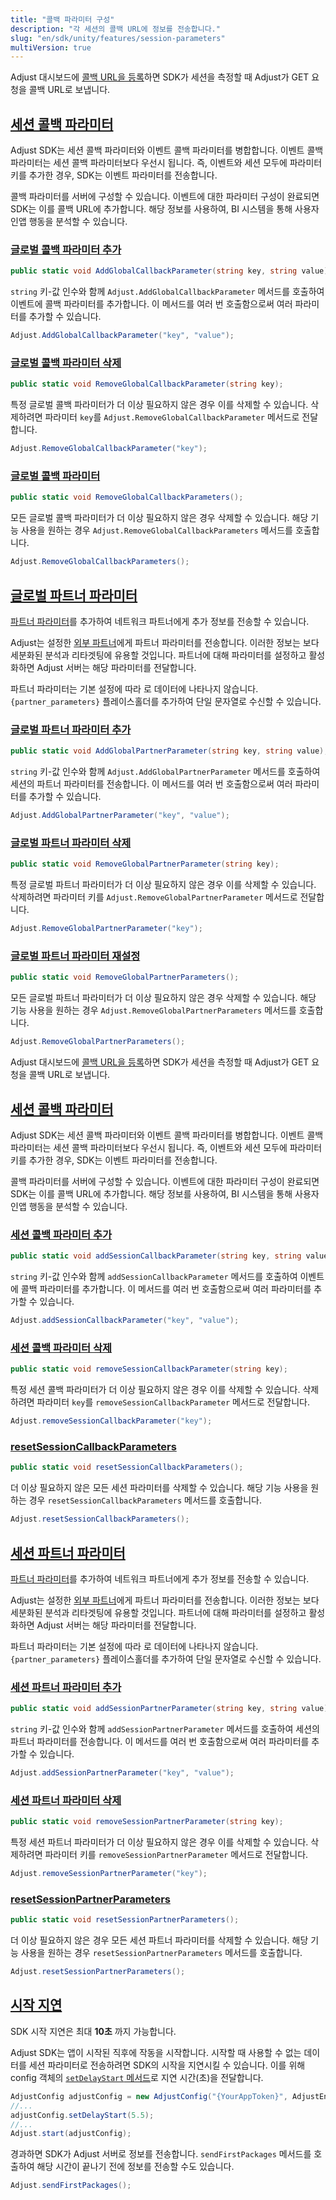 ```yaml
---
title: "콜백 파라미터 구성"
description: "각 세션의 콜백 URL에 정보를 전송합니다."
slug: "en/sdk/unity/features/session-parameters"
multiVersion: true
---
```

<sdkversion version="v5"> 

Adjust 대시보드에 [콜백 URL을 등록](https://help.adjust.com/en/article/recommended-placeholders-callbacks)하면 SDK가 세션을 측정할 때 Adjust가 GET 요청을 콜백 URL로 보냅니다.

[세션 콜백 파라미터](session-callback-parameters)
-----------------------------------------

<callout type="note"> 

Adjust SDK는 세션 콜백 파라미터와 이벤트 콜백 파라미터를 병합합니다. 이벤트 콜백 파라미터는 세션 콜백 파라미터보다 우선시 됩니다.  즉, 이벤트와 세션 모두에 파라미터 키를 추가한 경우, SDK는 이벤트 파라미터를 전송합니다.
</Callout> 

콜백 파라미터를 서버에 구성할 수 있습니다. 이벤트에 대한 파라미터 구성이 완료되면 SDK는 이를 콜백 URL에 추가합니다. 해당 정보를 사용하여, BI 시스템을 통해 사용자 인앱 행동을 분석할 수 있습니다.

### [글로벌 콜백 파라미터 추가](add-global-callback-parameters)

<codeblock title="메서드 서명"> 

```cs
public static void AddGlobalCallbackParameter(string key, string value);
```

</CodeBlock> 

`string` 키\-값 인수와 함께 `Adjust.AddGlobalCallbackParameter` 메서드를 호출하여 이벤트에 콜백 파라미터를 추가합니다. 이 메서드를 여러 번 호출함으로써 여러 파라미터를 추가할 수 있습니다.

```cs
Adjust.AddGlobalCallbackParameter("key", "value");
```

### [글로벌 콜백 파라미터 삭제](remove-global-callback-parameters)

<codeblock title="메서드 서명"> 

```cs
public static void RemoveGlobalCallbackParameter(string key);
```

</CodeBlock> 

특정 글로벌 콜백 파라미터가 더 이상 필요하지 않은 경우 이를 삭제할 수 있습니다. 삭제하려면 파라미터 `key`를 `Adjust.RemoveGlobalCallbackParameter` 메서드로 전달합니다.

```cs
Adjust.RemoveGlobalCallbackParameter("key");
```

### [글로벌 콜백 파라미터](reset-global-callback-parameters)

<codeblock title="메서드 서명"> 

```cs
public static void RemoveGlobalCallbackParameters();
```

</CodeBlock> 

모든 글로벌 콜백 파라미터가 더 이상 필요하지 않은 경우 삭제할 수 있습니다. 해당 기능 사용을 원하는 경우 `Adjust.RemoveGlobalCallbackParameters` 메서드를 호출합니다.

```cs
Adjust.RemoveGlobalCallbackParameters();
```

[글로벌 파트너 파라미터](global-partner-parameters)
-----------------------------------------

[파트너 파라미터](https://help.adjust.com/en/article/data-sharing-ad-network#map-parameters)를 추가하여 네트워크 파트너에게 추가 정보를 전송할 수 있습니다.

Adjust는 설정한 [외부 파트너](https://help.adjust.com/en/article/integrated-partners)에게 파트너 파라미터를 전송합니다. 이러한 정보는 보다 세분화된 분석과 리타겟팅에 유용할 것입니다. 파트너에 대해 파라미터를 설정하고 활성화하면 Adjust 서버는 해당 파라미터를 전달합니다.
<callout type="note"> 

파트너 파라미터는 기본 설정에 따라 로 데이터에 나타나지 않습니다. `{partner_parameters}` 플레이스홀더를 추가하여 단일 문자열로 수신할 수 있습니다.
</Callout> 

### [글로벌 파트너 파라미터 추가](add-global-partner-parameters)

<codeblock title="메서드 서명"> 

```cs
public static void AddGlobalPartnerParameter(string key, string value);
```

</CodeBlock> 

`string` 키\-값 인수와 함께 `Adjust.AddGlobalPartnerParameter` 메서드를 호출하여 세션의 파트너 파라미터를 전송합니다. 이 메서드를 여러 번 호출함으로써 여러 파라미터를 추가할 수 있습니다.

```cs
Adjust.AddGlobalPartnerParameter("key", "value");
```

### [글로벌 파트너 파라미터 삭제](remove-global-partner-parameters)

<codeblock title="메서드 서명"> 

```cs
public static void RemoveGlobalPartnerParameter(string key);
```

</CodeBlock> 

특정 글로벌 파트너 파라미터가 더 이상 필요하지 않은 경우 이를 삭제할 수 있습니다. 삭제하려면 파라미터 키를 `Adjust.RemoveGlobalPartnerParameter` 메서드로 전달합니다.

```cs
Adjust.RemoveGlobalPartnerParameter("key");
```

### [글로벌 파트너 파라미터 재설정](reset-global-partner-parameters)

<codeblock title="메서드 서명"> 

```cs
public static void RemoveGlobalPartnerParameters();
```

</CodeBlock> 

모든 글로벌 파트너 파라미터가 더 이상 필요하지 않은 경우 삭제할 수 있습니다. 해당 기능 사용을 원하는 경우 `Adjust.RemoveGlobalPartnerParameters` 메서드를 호출합니다.

```cs
Adjust.RemoveGlobalPartnerParameters();
```

</SdkVersion> <sdkversion version="v4"> 

Adjust 대시보드에 [콜백 URL을 등록](https://help.adjust.com/en/article/recommended-placeholders-callbacks)하면 SDK가 세션을 측정할 때 Adjust가 GET 요청을 콜백 URL로 보냅니다.

[세션 콜백 파라미터](session-callback-parameters)
-----------------------------------------

<callout type="note"> 

Adjust SDK는 세션 콜백 파라미터와 이벤트 콜백 파라미터를 병합합니다. 이벤트 콜백 파라미터는 세션 콜백 파라미터보다 우선시 됩니다.  즉, 이벤트와 세션 모두에 파라미터 키를 추가한 경우, SDK는 이벤트 파라미터를 전송합니다.
</Callout> 

콜백 파라미터를 서버에 구성할 수 있습니다. 이벤트에 대한 파라미터 구성이 완료되면 SDK는 이를 콜백 URL에 추가합니다. 해당 정보를 사용하여, BI 시스템을 통해 사용자 인앱 행동을 분석할 수 있습니다.

### [세션 콜백 파라미터 추가](add-session-callback-parameters)

<codeblock title="메서드 서명"> 

```cs
public static void addSessionCallbackParameter(string key, string value);
```

</CodeBlock> 

`string` 키\-값 인수와 함께 `addSessionCallbackParameter` 메서드를 호출하여 이벤트에 콜백 파라미터를 추가합니다. 이 메서드를 여러 번 호출함으로써 여러 파라미터를 추가할 수 있습니다.

```cs
Adjust.addSessionCallbackParameter("key", "value");
```

### [세션 콜백 파라미터 삭제](remove-session-callback-parameters)

<codeblock title="메서드 서명"> 

```cs
public static void removeSessionCallbackParameter(string key);
```

</CodeBlock> 

특정 세션 콜백 파라미터가 더 이상 필요하지 않은 경우 이를 삭제할 수 있습니다. 삭제하려면 파라미터 `key`를 `removeSessionCallbackParameter` 메서드로 전달합니다.

```cs
Adjust.removeSessionCallbackParameter("key");
```

### [resetSessionCallbackParameters](reset-session-callback-parameters)

<codeblock title="메서드 서명"> 

```cs
public static void resetSessionCallbackParameters();
```

</CodeBlock> 

더 이상 필요하지 않은 모든 세션 파라미터를 삭제할 수 있습니다. 해당 기능 사용을 원하는 경우 `resetSessionCallbackParameters` 메서드를 호출합니다.

```cs
Adjust.resetSessionCallbackParameters();
```

[세션 파트너 파라미터](session-partner-parameters)
-----------------------------------------

[파트너 파라미터](https://help.adjust.com/en/article/data-sharing-ad-network#map-parameters)를 추가하여 네트워크 파트너에게 추가 정보를 전송할 수 있습니다.

Adjust는 설정한 [외부 파트너](https://help.adjust.com/en/article/integrated-partners)에게 파트너 파라미터를 전송합니다. 이러한 정보는 보다 세분화된 분석과 리타겟팅에 유용할 것입니다. 파트너에 대해 파라미터를 설정하고 활성화하면 Adjust 서버는 해당 파라미터를 전달합니다.
<callout type="note"> 

파트너 파라미터는 기본 설정에 따라 로 데이터에 나타나지 않습니다. `{partner_parameters}` 플레이스홀더를 추가하여 단일 문자열로 수신할 수 있습니다.
</Callout> 

### [세션 파트너 파라미터 추가](add-session-partner-parameters)

<codeblock title="메서드 서명"> 

```cs
public static void addSessionPartnerParameter(string key, string value);
```

</CodeBlock> 

`string` 키\-값 인수와 함께 `addSessionPartnerParameter` 메서드를 호출하여 세션의 파트너 파라미터를 전송합니다. 이 메서드를 여러 번 호출함으로써 여러 파라미터를 추가할 수 있습니다.

```cs
Adjust.addSessionPartnerParameter("key", "value");
```

### [세션 파트너 파라미터 삭제](remove-session-partner-parameters)

<codeblock title="메서드 서명"> 

```cs
public static void removeSessionPartnerParameter(string key);
```

</CodeBlock> 

특정 세션 파트너 파라미터가 더 이상 필요하지 않은 경우 이를 삭제할 수 있습니다. 삭제하려면 파라미터 키를 `removeSessionPartnerParameter` 메서드로 전달합니다.

```cs
Adjust.removeSessionPartnerParameter("key");
```

### [resetSessionPartnerParameters](reset-session-partner-parameters)

<codeblock title="메서드 서명"> 

```cs
public static void resetSessionPartnerParameters();
```

</CodeBlock> 

더 이상 필요하지 않은 경우 모든 세션 파트너 파라미터를 삭제할 수 있습니다. 해당 기능 사용을 원하는 경우 `resetSessionPartnerParameters` 메서드를 호출합니다.

```cs
Adjust.resetSessionPartnerParameters();
```

[시작 지연](delay-start)
--------------------

<callout type="note"> 

SDK 시작 지연은 최대 **10초** 까지 가능합니다.
</Callout> 

Adjust SDK는 앱이 시작된 직후에 작동을 시작합니다. 시작할 때 사용할 수 없는 데이터를 세션 파라미터로 전송하려면 SDK의 시작을 지연시킬 수 있습니다. 이를 위해 config 객체의 [`setDelayStart` 메서드](/en/sdk/unity/configuration#delay-the-start-of-the-sdk)로 지연 시간\(초\)을 전달합니다.

```cs
AdjustConfig adjustConfig = new AdjustConfig("{YourAppToken}", AdjustEnvironment.Sandbox);
//...
adjustConfig.setDelayStart(5.5);
//...
Adjust.start(adjustConfig);
```

경과하면 SDK가 Adjust 서버로 정보를 전송합니다. `sendFirstPackages` 메서드를 호출하여 해당 시간이 끝나기 전에 정보를 전송할 수도 있습니다.

```cs
Adjust.sendFirstPackages();
```

</SdkVersion>

